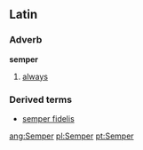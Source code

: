 ==Latin==
===Adverb===
'''semper'''
# [[always]]
===Derived terms===
*[[semper fidelis]]

[[ang:Semper]]
[[pl:Semper]]
[[pt:Semper]]